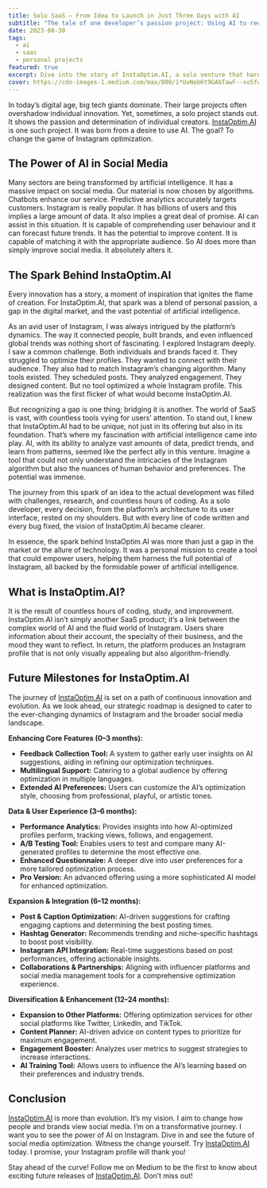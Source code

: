 ```yaml
---
title: Solo SaaS — From Idea to Launch in Just Three Days with AI
subtitle: "The tale of one developer’s passion project: Using AI to redefine Instagram optimization"
date: 2023-08-30
tags:
  - ai
  - saas
  - personal projects
featured: true
excerpt: Dive into the story of InstaOptim.AI, a solo venture that harnesses AI to transform Instagram profiles.
cover: https://cdn-images-1.medium.com/max/800/1*UvNeb6t9GAbTawF--xo5fw.png
---
```


In today’s digital age, big tech giants dominate. Their large projects often overshadow individual innovation. Yet, sometimes, a solo project stands out. It shows the passion and determination of individual creators. [InstaOptim.AI](https://www.instaoptim.pro/) is one such project. It was born from a desire to use AI. The goal? To change the game of Instagram optimization.

## The Power of AI in Social Media

Many sectors are being transformed by artificial intelligence. It has a massive impact on social media. Our material is now chosen by algorithms. Chatbots enhance our service. Predictive analytics accurately targets customers. Instagram is really popular. It has billions of users and this implies a large amount of data. It also implies a great deal of promise. AI can assist in this situation. It is capable of comprehending user behaviour and it can forecast future trends. It has the potential to improve content. It is capable of matching it with the appropriate audience. So AI does more than simply improve social media. It absolutely alters it.

## The Spark Behind InstaOptim.AI

Every innovation has a story, a moment of inspiration that ignites the flame of creation. For InstaOptim.AI, that spark was a blend of personal passion, a gap in the digital market, and the vast potential of artificial intelligence.

As an avid user of Instagram, I was always intrigued by the platform’s dynamics. The way it connected people, built brands, and even influenced global trends was nothing short of fascinating. I explored Instagram deeply. I saw a common challenge. Both individuals and brands faced it. They struggled to optimize their profiles. They wanted to connect with their audience. They also had to match Instagram’s changing algorithm. Many tools existed. They scheduled posts. They analyzed engagement. They designed content. But no tool optimized a whole Instagram profile. This realization was the first flicker of what would become InstaOptim.AI.

But recognizing a gap is one thing; bridging it is another. The world of SaaS is vast, with countless tools vying for users’ attention. To stand out, I knew that InstaOptim.AI had to be unique, not just in its offering but also in its foundation. That’s where my fascination with artificial intelligence came into play. AI, with its ability to analyze vast amounts of data, predict trends, and learn from patterns, seemed like the perfect ally in this venture. Imagine a tool that could not only understand the intricacies of the Instagram algorithm but also the nuances of human behavior and preferences. The potential was immense.

The journey from this spark of an idea to the actual development was filled with challenges, research, and countless hours of coding. As a solo developer, every decision, from the platform’s architecture to its user interface, rested on my shoulders. But with every line of code written and every bug fixed, the vision of InstaOptim.AI became clearer.

In essence, the spark behind InstaOptim.AI was more than just a gap in the market or the allure of technology. It was a personal mission to create a tool that could empower users, helping them harness the full potential of Instagram, all backed by the formidable power of artificial intelligence.

## What is InstaOptim.AI?

It is the result of countless hours of coding, study, and improvement. InstaOptim.AI isn’t simply another SaaS product; it’s a link between the complex world of AI and the fluid world of Instagram. Users share information about their account, the specialty of their business, and the mood they want to reflect. In return, the platform produces an Instagram profile that is not only visually appealing but also algorithm-friendly.

## Future Milestones for InstaOptim.AI

The journey of [InstaOptim.AI](https://www.instaoptim.pro/) is set on a path of continuous innovation and evolution. As we look ahead, our strategic roadmap is designed to cater to the ever-changing dynamics of Instagram and the broader social media landscape.

**Enhancing Core Features (0–3 months):**

- **Feedback Collection Tool:** A system to gather early user insights on AI suggestions, aiding in refining our optimization techniques.
- **Multilingual Support:** Catering to a global audience by offering optimization in multiple languages.
- **Extended AI Preferences:** Users can customize the AI’s optimization style, choosing from professional, playful, or artistic tones.

**Data & User Experience (3–6 months):**

- **Performance Analytics:** Provides insights into how AI-optimized profiles perform, tracking views, follows, and engagement.
- **A/B Testing Tool:** Enables users to test and compare many AI-generated profiles to determine the most effective one.
- **Enhanced Questionnaire:** A deeper dive into user preferences for a more tailored optimization process.
- **Pro Version:** An advanced offering using a more sophisticated AI model for enhanced optimization.

**Expansion & Integration (6–12 months):**

- **Post & Caption Optimization:** AI-driven suggestions for crafting engaging captions and determining the best posting times.
- **Hashtag Generator:** Recommends trending and niche-specific hashtags to boost post visibility.
- **Instagram API Integration:** Real-time suggestions based on post performances, offering actionable insights.
- **Collaborations & Partnerships:** Aligning with influencer platforms and social media management tools for a comprehensive optimization experience.

**Diversification & Enhancement (12–24 months):**

- **Expansion to Other Platforms:** Offering optimization services for other social platforms like Twitter, LinkedIn, and TikTok.
- **Content Planner:** AI-driven advice on content types to prioritize for maximum engagement.
- **Engagement Booster:** Analyzes user metrics to suggest strategies to increase interactions.
- **AI Training Tool:** Allows users to influence the AI’s learning based on their preferences and industry trends.

## Conclusion

[InstaOptim.AI](https://www.instaoptim.pro/) is more than evolution. It’s my vision. I aim to change how people and brands view social media. I’m on a transformative journey. I want you to see the power of AI on Instagram. Dive in and see the future of social media optimization. Witness the change yourself. Try [InstaOptim.AI](https://www.instaoptim.pro/) today. I promise, your Instagram profile will thank you!

Stay ahead of the curve! Follow me on Medium to be the first to know about exciting future releases of [InstaOptim.AI](https://www.instaoptim.pro/). Don’t miss out!
